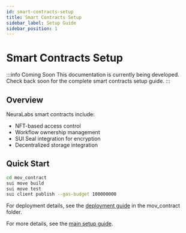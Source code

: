 ```yaml
---
id: smart-contracts-setup
title: Smart Contracts Setup
sidebar_label: Setup Guide
sidebar_position: 1
---
```


# Smart Contracts Setup

:::info Coming Soon
This documentation is currently being developed. Check back soon for the complete smart contracts setup guide.
:::

## Overview

NeuraLabs smart contracts include:
- NFT-based access control
- Workflow ownership management
- SUI Seal integration for encryption
- Decentralized storage integration

## Quick Start

```bash
cd mov_contract
sui move build
sui move test
sui client publish --gas-budget 100000000
```

For deployment details, see the [deployment guide](./deployment-guide.md) in the mov_contract folder.

For more details, see the [main setup guide](/docs/theoretical/getting-started).